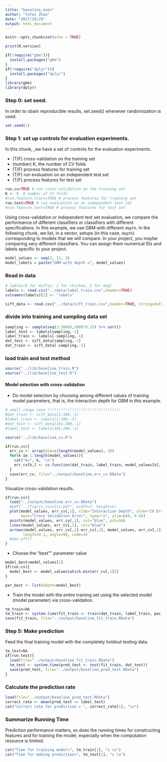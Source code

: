 ```yaml
---
title: "baseline_main"
author: "Yufei Zhao"
date: "2017/10/29"
output: html_document
---
```


```r
knitr::opts_chunk$set(echo = TRUE)
```

```r
print(R.version)
```

```r
if(!require("gbm")){
  install.packages("gbm")
}
if(!require("dplyr")){
  install.packages("dplyr")
}
library(gbm)
library(dplyr)
```

### Step 0: set seed.

In order to obain reproducible results, set.seed() whenever randomization is used. 

```r
set.seed(1)
```


### Step 1: set up controls for evaluation experiments.

In this chunk, ,we have a set of controls for the evaluation experiments. 

+ (T/F) cross-validation on the training set
+ (number) K, the number of CV folds
+ (T/F) process features for training set
+ (T/F) run evaluation on an independent test set
+ (T/F) process features for test set

```r
run.cv=TRUE # run cross-validation on the training set
K <- 5  # number of CV folds
#run.feature.train=TRUE # process features for training set
run.test=TRUE # run evaluation on an independent test set
#run.feature.test=TRUE # process features for test set
```

Using cross-validation or independent test set evaluation, we compare the performance of different classifiers or classifiers with different specifications. In this example, we use GBM with different `depth`. In the following chunk, we list, in a vector, setups (in this case, `depth`) corresponding to models that we will compare. In your project, you maybe comparing very different classifiers. You can assign them numerical IDs and labels specific to your project. 

```r
model_values <- seq(3, 11, 2)
model_labels = paste("GBM with depth =", model_values)
```



###  Read in data
```r
# lables(0 for muffin, 1 for chicken, 2 for dog)
labels <- read.csv("../data/label_train.csv",header=TRUE)
colnames(labels)[2] <- "labels"
```

```r
sift_data <- read.csv("../data/sift_train.csv",header=TRUE, stringsAsFactors = FALSE)
```




### divide into training and sampling data set
```r
sampling <- sample(seq(1:3000),3000*0.25) %>% sort()
label_test <- labels[sampling,-1]
label_train <- labels[-sampling,-1]
dat_test <- sift_data[sampling,-1]
dat_train <- sift_data[-sampling,-1]
```


### load train and test method
```r
source("../lib/baseline_train.R")
source("../lib/baseline_test.R")
```

#### Model selection with cross-validation
* Do model selection by choosing among different values of training model parameters, that is, the interaction depth for GBM in this example. 

```r
# small range case !!!!!!!!!!!!!!!!!!!!!!!!!!!!!!!!!
#dat_train <- sift_data[1:100,-1]
#label_train <- labels[1:100,-1]
#dat_test <- sift_data[101:200,-1]
#label_test <- labels[101:200,-1]
```



```r
source("../lib/baseline_cv.R")

if(run.cv){
  err_cv <- array(dim=c(length(model_values), 2))
  for(k in 1:length(model_values)){
    cat("k=", k, "\n")
    err_cv[k,] <- cv.function(dat_train, label_train, model_values[k], K)
  }
  save(err_cv, file="../output/baseline_err_cv.RData")
}
```


Visualize cross-validation results. 

```r
if(run.cv){
  load("../output/baseline_err_cv.RData")
  #pdf("../fig/cv_results.pdf", width=7, height=5)
  plot(model_values, err_cv[,1], xlab="Interaction Depth", ylab="CV Error",
       main="Cross Validation Error", type="n", ylim=c(0, 0.6))
  points(model_values, err_cv[,1], col="blue", pch=16)
  lines(model_values, err_cv[,1], col="blue")
  arrows(model_values, err_cv[,1]-err_cv[,2], model_values, err_cv[,1]+err_cv[,2], 
        length=0.1, angle=90, code=3)
  #dev.off()
}
```



* Choose the "best"" parameter value
```r
model_best=model_values[1]
if(run.cv){
  model_best <- model_values[which.min(err_cv[,1])]
}

par_best <- list(depth=model_best)
```



* Train the model with the entire training set using the selected model (model parameter) via cross-validation.
```r
tm_train=NA
tm_train <- system.time(fit_train <- train(dat_train, label_train, par_best))
save(fit_train, file="../output/baseline_fit_train.RData")
```


### Step 5: Make prediction 
Feed the final training model with the completely holdout testing data. 
```r
tm_test=NA
if(run.test){
  load(file="../output/baseline_fit_train.RData")
  tm_test <- system.time(pred_test <- test(fit_train, dat_test))
  save(pred_test, file="../output/baseline_pred_test.RData")
}
```


### Calculate the prediction rate
```r
load(file="../output/baseline_pred_test.RData")
correct_rate <- mean(pred_test == label_test)
cat("Correct rate for prediction = ", correct_rate[1], "\n")
```


### Summarize Running Time
Prediction performance matters, so does the running times for constructing features and for training the model, especially when the computation resource is limited. 
```r
cat("Time for training model=", tm_train[1], "s \n")
cat("Time for making prediction=", tm_test[1], "s \n")
```






